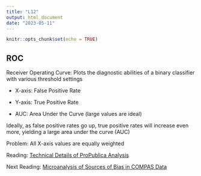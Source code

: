 ```yaml
---
title: "L12"
output: html_document
date: "2023-05-11"
---
```


```r
knitr::opts_chunk$set(echo = TRUE)
```

## ROC

Receiver Operating Curve: Plots the diagnostic abilities of a binary classifier with various threshold settings

-   X-axis: False Positive Rate

-   Y-axis: True Positive Rate

-   AUC: Area Under the Curve (large values are ideal)

Ideally, as false positive rates go up, true positive rates will increase even more, yielding a large area under the curve (AUC)

Problem: All X-axis values are equally weighted

Reading: [Technical Details of ProPublica Analysis](https://www.propublica.org/article/how-we-analyzed-the-compas-recidivism-algorithm)

Next Reading: [Microanalysis of Sources of Bias in COMPAS Data](https://pbiecek.github.io/xai_stories/story-compas.html)
